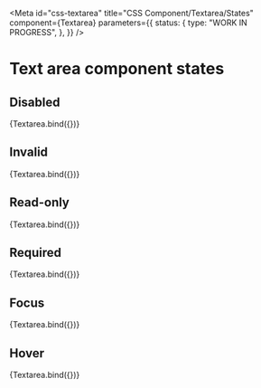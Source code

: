 <!-- @license CC0-1.0 -->


<Meta
  id="css-textarea"
  title="CSS Component/Textarea/States"
  component={Textarea}
  parameters={{
    status: {
      type: "WORK IN PROGRESS",
    },
  }}
/>

# Text area component states

## Disabled

<Canvas>
  <Story
    name="disabled"
    args={{
      ...exampleArgs,
      disabled: true,
    }}
  >
    {Textarea.bind({})}
  </Story>
</Canvas>

## Invalid

<Canvas>
  <Story
    name="invalid"
    args={{
      ...exampleArgs,
      invalid: true,
    }}
  >
    {Textarea.bind({})}
  </Story>
</Canvas>

## Read-only

<Canvas>
  <Story
    name="read-only"
    args={{
      ...exampleArgs,
      readOnly: true,
    }}
  >
    {Textarea.bind({})}
  </Story>
</Canvas>

## Required

<Canvas>
  <Story
    name="required"
    args={{
      ...exampleArgs,
      required: true,
    }}
  >
    {Textarea.bind({})}
  </Story>
</Canvas>

## Focus

<Canvas>
  <Story
    name="focus"
    args={{
      ...exampleArgs,
      focus: true,
    }}
  >
    {Textarea.bind({})}
  </Story>
</Canvas>

## Hover

<Canvas>
  <Story
    name="hover"
    args={{
      ...exampleArgs,
      hover: true,
    }}
  >
    {Textarea.bind({})}
  </Story>
</Canvas>
